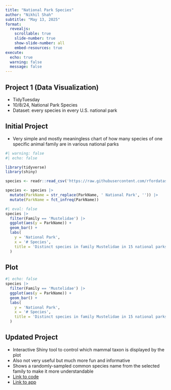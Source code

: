 ```yaml
---
title: "National Park Species"
author: "Nikhil Shah"
subtitle: "May 13, 2025"
format:
  revealjs:
    scrollable: true
    slide-number: true
    show-slide-number: all
    embed-resources: true
execute:
  echo: true
  warning: false
  message: false
---
```


## Project 1 (Data Visualization)

- TidyTuesday
- 10/8/24, National Park Species
- Dataset: every species in every U.S. national park

## Initial Project

- Very simple and mostly meaningless chart of how many species of one specific animal family are in various national parks
```r
#| warning: false
#| echo: false

library(tidyverse)
library(shiny)

species <- readr::read_csv('https://raw.githubusercontent.com/rfordatascience/tidytuesday/main/data/2024/2024-10-08/most_visited_nps_species_data.csv')

species <- species |>
  mutate(ParkName = str_replace(ParkName, ' National Park', '')) |>
  mutate(ParkName = fct_infreq(ParkName))
```
```r
#| eval: false
species |>
  filter(Family == 'Mustelidae') |>
  ggplot(aes(y = ParkName)) +
  geom_bar() +
  labs(
    y = 'National Park',
    x = '# Species',
    title = 'Distinct species in family Mustelidae in 15 national parks'
  )
```

## Plot
```r
#| echo: false
species |>
  filter(Family == 'Mustelidae') |>
  ggplot(aes(y = ParkName)) +
  geom_bar() +
  labs(
    y = 'National Park',
    x = '# Species',
    title = 'Distinct species in family Mustelidae in 15 national parks'
  )
```

## Updated Project

- Interactive Shiny tool to control which mammal taxon is displayed by the plot
- Also not very useful but much more fun and informative
- Shows a randomly-sampled common species name from the selected family to make it more understandable
- [Link to code](https://nikhilshah7.github.io/dataviz3.html)
- [Link to app](https://nikhilshah.shinyapps.io/species/)